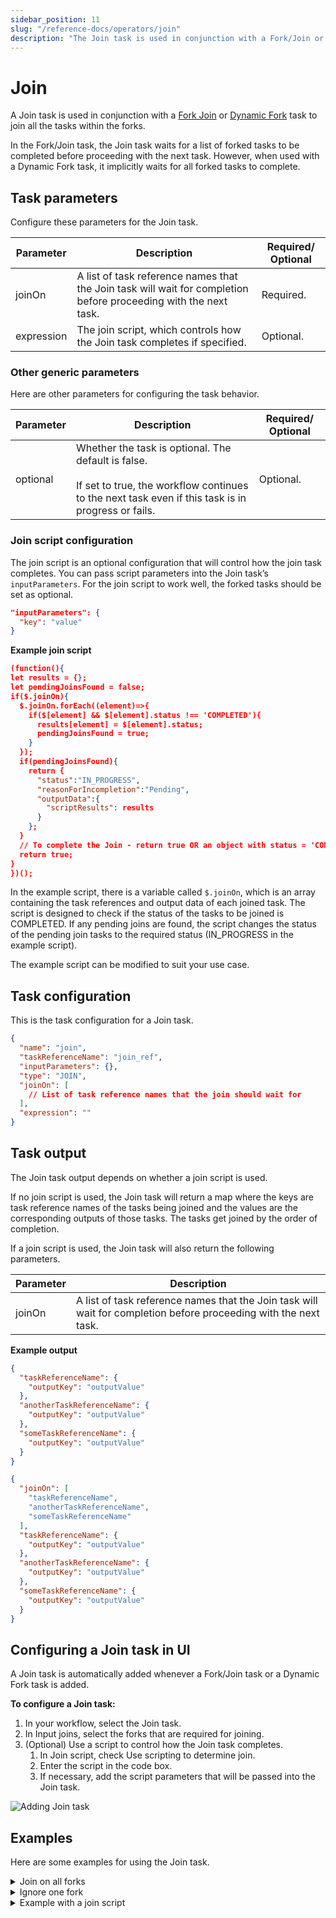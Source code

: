 ```yaml
---
sidebar_position: 11
slug: "/reference-docs/operators/join"
description: "The Join task is used in conjunction with a Fork/Join or Dynamic Fork task to join the forked tasks before proceeding to the next task."
---
```



# Join

A Join task is used in conjunction with a [Fork Join](/reference-docs/operators/fork-join) or [Dynamic Fork](/reference-docs/operators/dynamic-fork) task to join all the tasks within the forks.

In the Fork/Join task, the Join task waits for a list of forked tasks to be completed before proceeding with the next task. However, when used with a Dynamic Fork task, it implicitly waits for all forked tasks to complete.

## Task parameters

Configure these parameters for the Join task.

| Parameter  | Description                                                                                                      | Required/ Optional |
| ---------- | ---------------------------------------------------------------------------------------------------------------- | ------------------ |
| joinOn     | A list of task reference names that the Join task will wait for completion before proceeding with the next task. | Required.          |
| expression | The join script, which controls how the Join task completes if specified.                                        | Optional.          |


### Other generic parameters

Here are other parameters for configuring the task behavior.

| Parameter | Description | Required/ Optional | 
| --------- | ----------- | ----------------- | 
| optional | Whether the task is optional. The default is false. <br/> <br/> If set to true, the workflow continues to the next task even if this task is in progress or fails.| Optional. | 

### Join script configuration

The join script is an optional configuration that will control how the join task completes. You can pass script parameters into the Join task’s `inputParameters`. For the join script to work well, the forked tasks should be set as optional.

```json
"inputParameters": {
  "key": "value"
}
```

**Example join script**

```json
(function(){
let results = {};
let pendingJoinsFound = false;
if($.joinOn){
  $.joinOn.forEach((element)=>{
    if($[element] && $[element].status !== 'COMPLETED'){
      results[element] = $[element].status;
      pendingJoinsFound = true;
    }
  });
  if(pendingJoinsFound){
    return {
      "status":"IN_PROGRESS",
      "reasonForIncompletion":"Pending",
      "outputData":{
        "scriptResults": results
      }
    };
  }
  // To complete the Join - return true OR an object with status = 'COMPLETED' like above.
  return true;
}
})();
```

In the example script, there is a variable called `$.joinOn`, which is an array containing the task references and output data of each joined task. The script is designed to check if the status of the tasks to be joined is COMPLETED. If any pending joins are found, the script changes the status of the pending join tasks to the required status (IN_PROGRESS in the example script).

The example script can be modified to suit your use case.

## Task configuration

This is the task configuration for a Join task.

```json
{
  "name": "join",
  "taskReferenceName": "join_ref",
  "inputParameters": {},
  "type": "JOIN",
  "joinOn": [
    // List of task reference names that the join should wait for
  ],
  "expression": ""
}
```

## Task output

The Join task output depends on whether a join script is used.

If no join script is used, the Join task will return a map where the keys are task reference names of the tasks being joined and the values are the corresponding outputs of those tasks. The tasks get joined by the order of completion.

If a join script is used, the Join task will also return the following parameters.

| Parameter | Description                                                                                                      |
| --------- | ---------------------------------------------------------------------------------------------------------------- |
| joinOn    | A list of task reference names that the Join task will wait for completion before proceeding with the next task. |

**Example output**

<Tabs>
<TabItem value="no script" label="with no join script">

```json
{
  "taskReferenceName": {
    "outputKey": "outputValue"
  },
  "anotherTaskReferenceName": {
    "outputKey": "outputValue"
  },
  "someTaskReferenceName": {
    "outputKey": "outputValue"
  }
}
```

</TabItem>
<TabItem value="script" label="with join script">

```json
{
  "joinOn": [
    "taskReferenceName",
    "anotherTaskReferenceName",
    "someTaskReferenceName"
  ],
  "taskReferenceName": {
    "outputKey": "outputValue"
  },
  "anotherTaskReferenceName": {
    "outputKey": "outputValue"
  },
  "someTaskReferenceName": {
    "outputKey": "outputValue"
  }
}
```

</TabItem>
</Tabs>

## Configuring a Join task in UI

A Join task is automatically added whenever a Fork/Join task or a Dynamic Fork task is added.

**To configure a Join task:**

1. In your workflow, select the Join task.
2. In Input joins, select the forks that are required for joining.
3. (Optional) Use a script to control how the Join task completes.
   1. In Join script, check Use scripting to determine join.
   2. Enter the script in the code box.
   3. If necessary, add the script parameters that will be passed into the Join task.

<p><img src="/content/img/ui-guide-join-task.png" alt="Adding Join task" /></p>

## Examples

Here are some examples for using the Join task.

<details>
<summary>Join on all forks</summary>
<p>

In this example, the Join task waits for all forks to complete. The task will wait for the completion of `my_task_ref_1` and `my_task_ref_2` as specified by the `joinOn` attribute.

```json
// Join task configuration

{
  "name": "join_task",
  "taskReferenceName": "my_join_task_ref",
  "type": "JOIN",
  "joinOn": ["my_task_ref_1", "my_task_ref_2"]
}
```

</p>
</details>

<details>
<summary>Ignore one fork</summary>
<p>

In this example, the Fork task spawns three tasks, an email_notification task, an sms_notification task, and a http_notification task. Email and SMS are usually the best-effort delivery systems. However, in the case of an HTTP-based notification, you get a return code, and you can retry until it succeeds or eventually give up.

When you set up a notification workflow, you may decide to continue after sending an email and SMS notification. In that case, you can choose to joinOn those specific tasks only. Meanwhile, the http_notification task will continue to execute but will not block the rest of the workflow from proceeding.

```json
// task configurations

[
  {
    "name": "fork_join",
    "taskReferenceName": "my_fork_join_ref",
    "type": "FORK_JOIN",
    "forkTasks": [
      [
        {
          "name": "email_notification",
          "taskReferenceName": "email_notification_ref",
          "type": "SIMPLE"
        }
      ],
      [
        {
          "name": "sms_notification",
          "taskReferenceName": "sms_notification_ref",
          "type": "SIMPLE"
        }
      ],
      [
        {
          "name": "http_notification",
          "taskReferenceName": "http_notification_ref",
          "type": "SIMPLE"
        }
      ]
    ]
  },
  {
    "name": "notification_join",
    "taskReferenceName": "notification_join_ref",
    "type": "JOIN",
    "joinOn": ["email_notification_ref", "sms_notification_ref"]
  }
]
```

This is the output of notification_join. The output is a map, where the keys are the reference names of tasks being joined and the corresponding values are the outputs of those tasks.

```json
// Join task output

{
  "email_notification_ref": {
    "email_sent_at": "2021-11-06T07:37:17+0000",
    "email_sent_to": "test@example.com"
  },
  "sms_notification_ref": {
    "sms_sent_at": "2021-11-06T07:37:17+0129",
    "sms_sent_to": "+1-xxx-xxx-xxxx"
  }
}
```

</p>
</details>

<details>
<summary>Example with a join script</summary>

Consider a Fork/Join task with two forks, each containing a sub-workflow.

<p align="center"><img src="/content/img/join-task-example-using-script.png" alt="Join task example" width="70%"
                       height="auto"/></p>

Both forked tasks are marked as optional and the Join task is joined using the following join script.

```javascript
(function () {
  let results = {};
  let pendingJoinsFound = false;
  if ($.joinOn) {
    $.joinOn.forEach((element) => {
      if ($[element] && $[element].status !== "COMPLETED") {
        results[element] = $[element].status;
        pendingJoinsFound = true;
      }
    });
    if (pendingJoinsFound) {
      return {
        status: "IN_PROGRESS",
        reasonForIncompletion: "Pending",
        outputData: {
          scriptResults: results,
        },
      };
    }
    return true; // To complete the join, return true OR an object with status = 'COMPLETED' like above.
  }
})();
```

This script ensures that the Join task is completed only if all the forks are completed. If any pending joins are found, the script will return the Join task status to IN_PROGRESS. Only after the forked tasks are completed, then the script will complete the Join task.

If the workflow is run, you can see that the join has not been completed and is waiting for the second fork to complete. Based on the script, the join task will remain in the in-progress state until the pending joins are completed.

<p align="center"><img src="/content/img/join-task-in-progress-state.png" alt="Join task not completed and returned to in progress state" width="80%"
                       height="auto"/></p>

The join task is completed after the issue with the second forked task is fixed.

<p align="center"><img src="/content/img/join-task-completed-state.png" alt="Join task completed" width="60%"
                       height="auto"/></p>

</details>
